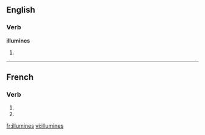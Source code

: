 ==English==

===Verb===
'''illumines'''

# {{third-person singular of|[[illumine]]}}

{{see|illuminés}}

----

==French==

===Verb===
{{fr-verb-form}}

# {{form of|[[second-person|Second-person]] [[singular]] [[present indicative]]|illumine|lang=French}}
# {{form of|Second-person singular [[present subjunctive]]|illuminer |lang=French}}

[[fr:illumines]]
[[vi:illumines]]